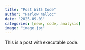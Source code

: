 ```yaml
---
title: "Post With Code"
author: "Harlow Malloc"
date: "2025-09-03"
categories: [news, code, analysis]
image: "image.jpg"
---
```


This is a post with executable code.
